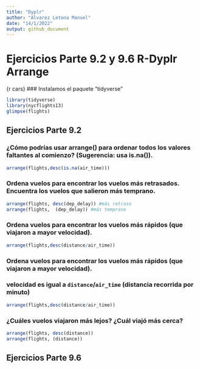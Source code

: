 ```yaml
---
title: "Dyplr"
author: "Álvarez Letona Manuel"
date: "14/1/2022"
output: github_document
---
```


# Ejercicios Parte 9.2 y 9.6 R-Dyplr Arrange
{r cars}
### Instalamos el paquete "tidyverse"
```r
library(tidyverse)
library(nycflights13)
glimpse(flights)
```

## Ejercicios Parte 9.2

### ¿Cómo podrías usar arrange() para ordenar todos los valores faltantes al comienzo? (Sugerencia: usa is.na()).
```r
arrange(flights,desc(is.na(air_time)))
```

### Ordena vuelos para encontrar los vuelos más retrasados. Encuentra los vuelos que salieron más temprano.
```r
arrange(flights, desc(dep_delay)) #más retraso
arrange(flights,  (dep_delay)) #más temprano
```

### Ordena vuelos para encontrar los vuelos más rápidos (que viajaron a mayor velocidad).
```r
arrange(flights,desc(distance/air_time))
```
### Ordena vuelos para encontrar los vuelos más rápidos (que viajaron a mayor velocidad).
### velocidad es igual a `distance`/`air_time` (distancia recorrida por minuto)
```r
arrange(flights,desc(distance/air_time))
```
### ¿Cuáles vuelos viajaron más lejos? ¿Cuál viajó más cerca?
```r
arrange(flights, desc(distance))
arrange(flights, (distance))
```

## Ejercicios Parte 9.6


